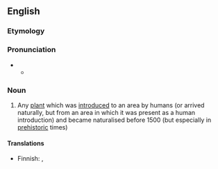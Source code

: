 ==English==

===Etymology===
{{confix|en|archaeo|phyte|t1=ancient; early|t2=plant}}

===Pronunciation===
* {{IPA|en|/ɑː(ɹ)ˈkiːəˌfaɪt/|/ˈɑː(ɹ)kiəˌfaɪt/}}
** {{audio|en|LL-Q1860 (eng)-Vealhurl-archaeophyte.wav|Audio (UK)}}

===Noun===
{{en-noun}}

# {{lb|en|botany}} Any [[plant]] which was [[introduced]] to an area by humans (or arrived naturally, but from an area in which it was present as a human introduction) and became naturalised before 1500 {{C.E.}} (but especially in [[prehistoric]] times)
#: {{ant|en|neophyte}}

====Translations====
{{trans-top}}
* Finnish: {{t+|fi|muinaistulokas}},  {{t+|fi|arkeofyytti}}
{{trans-mid}}
{{trans-bottom}}